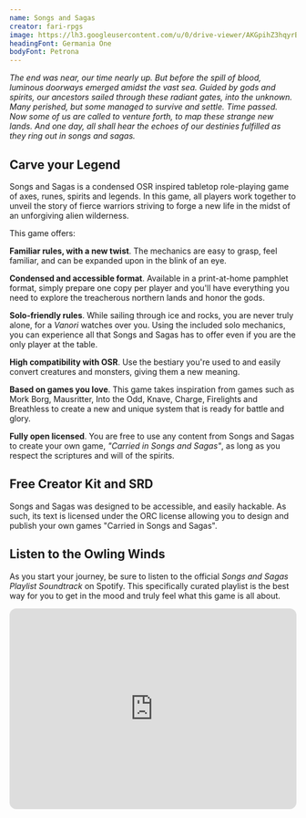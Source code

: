 ```yaml
---
name: Songs and Sagas
creator: fari-rpgs
image: https://lh3.googleusercontent.com/u/0/drive-viewer/AKGpihZ3hqyrB-zkrNcl0vdiBVWd6LsWCAyPkXUZ3v6zmPaXx7CnznbBTjykUijNREMua_a7e3-cdPz5mYSQVPLZKw0lErXJTZSiUXg=w2800-h1910-rw-v1
headingFont: Germania One
bodyFont: Petrona
---
```


_The end was near, our time nearly up. But before the spill of blood, luminous doorways emerged amidst the vast sea. Guided by gods and spirits, our ancestors sailed through these radiant gates, into the unknown. Many perished, but some managed to survive and settle._ _Time passed. Now some of us are called to venture forth, to map these strange new lands. And one day, all shall hear the echoes of our destinies fulfilled as they ring out in songs and sagas._

## Carve your Legend

Songs and Sagas is a condensed OSR inspired tabletop role-playing game of axes, runes, spirits and legends. In this game, all players work together to unveil the story of fierce warriors striving to forge a new life in the midst of an unforgiving alien wilderness.

This game offers:

**Familiar rules, with a new twist**. The mechanics are easy to grasp, feel familiar, and can be expanded upon in the blink of an eye.

**Condensed and accessible format**. Available in a print-at-home pamphlet format, simply prepare one copy per player and you'll have everything you need to explore the treacherous northern lands and honor the gods.

**Solo-friendly rules**. While sailing through ice and rocks, you are never truly alone, for a _Vanori_ watches over you. Using the included solo mechanics, you can experience all that Songs and Sagas has to offer even if you are the only player at the table.

**High compatibility with OSR**. Use the bestiary you're used to and easily convert creatures and monsters, giving them a new meaning.

**Based on games you love**. This game takes inspiration from games such as Mork Borg, Mausritter, Into the Odd, Knave, Charge, Firelights and Breathless to create a new and unique system that is ready for battle and glory.

**Fully open licensed**. You are free to use any content from Songs and Sagas to create your own game, _"Carried in Songs and Sagas"_, as long as you respect the scriptures and will of the spirits.

## Free Creator Kit and SRD

Songs and Sagas was designed to be accessible, and easily hackable. As such, its text is licensed under the ORC license allowing you to design and publish your own games "Carried in Songs and Sagas".

## Listen to the Owling Winds

As you start your journey, be sure to listen to the official _Songs and Sagas Playlist Soundtrack_ on Spotify. This specifically curated playlist is the best way for you to get in the mood and truly feel what this game is all about.

<iframe
  style="border-radius:12px"
  src="https://open.spotify.com/embed/playlist/4zyzKXGWVpOnWc04BCNrjG?utm_source=generator&theme=0"
  width="100%"
  height="352"
  frameBorder="0"
  allowfullscreen=""
  allow="autoplay; clipboard-write; encrypted-media; fullscreen; picture-in-picture"
  loading="lazy"
></iframe>

